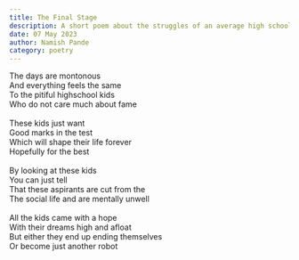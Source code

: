 ```yaml
---
title: The Final Stage
description: A short poem about the struggles of an average high schooler in India who aspires to be in a decent college
date: 07 May 2023
author: Namish Pande
category: poetry
---
```


The days are montonous<br/>
And everything feels the same <br/>
To the pitiful highschool kids <br/>
Who do not care much about fame <br/><br/>
These kids just want<br/>
Good marks in the test<br/>
Which will shape their life forever<br/>
Hopefully for the best<br/><br/>
By looking at these kids<br/>
You can just tell<br/>
That these aspirants are cut from the<br/>
The social life and are mentally unwell<br/><br/>
All the kids came with a hope<br/>
With their dreams high and afloat<br/>
But either they end up ending themselves<br/>
Or become just another robot

